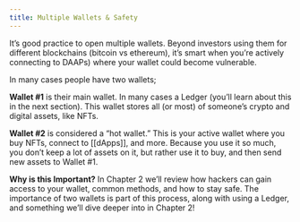 ```yaml
---
title: Multiple Wallets & Safety
---
```


It’s good practice to open multiple wallets. Beyond investors using them for different blockchains (bitcoin vs ethereum), it’s smart when you’re actively connecting to DAAPs) where your wallet could become vulnerable. 

In many cases people have two wallets; 

**Wallet #1** is their main wallet. In many cases a Ledger (you’ll learn about this in the next section). This wallet stores all (or most) of someone’s crypto and digital assets, like NFTs. 

**Wallet #2** is considered a “hot wallet.” This is your active wallet where you buy NFTs, connect to [[dApps]], and more. Because you use it so much, you don’t keep a lot of assets on it, but rather use it to buy, and then send new assets to Wallet #1.

**Why is this Important?**
In Chapter 2 we’ll review how hackers can gain access to your wallet, common methods, and how to stay safe. The importance of two wallets is part of this process, along with using a Ledger, and something we’ll dive deeper into in Chapter 2! 
